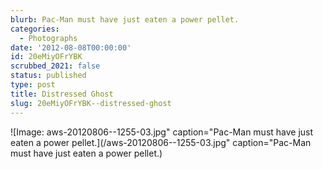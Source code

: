 ```yaml
---
blurb: Pac-Man must have just eaten a power pellet.
categories:
  - Photographs
date: '2012-08-08T00:00:00'
id: 20eMiyOFrYBK
scrubbed_2021: false
status: published
type: post
title: Distressed Ghost
slug: 20eMiyOFrYBK--distressed-ghost
---
```


![Image: aws-20120806--1255-03.jpg" caption="Pac-Man must have just eaten a power pellet.](/aws-20120806--1255-03.jpg" caption="Pac-Man must have just eaten a power pellet.)
